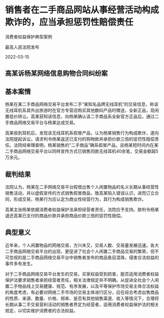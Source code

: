 # 销售者在二手商品网站从事经营活动构成欺诈的，应当承担惩罚性赔偿责任

消费者权益保护典型案例

最高人民法院发布

2022-03-15

  

## 高某诉杨某网络信息购物合同纠纷案

## 基本案情

杨某在某二手商品网络交易平台发布二手“某知名品牌无线耳机”的交易信息，称该无线耳机系其外出旅游时在官方专营店购买其他数码产品时赠送，全新正品，现闲置低价转让。高某获知该信息，向杨某确认该二手商品系全新官方正品后，通过二手商品网络交易平台与杨某达成交易。

高某收到耳机后，发现该无线耳机系假冒产品，认为杨某销售行为构成欺诈，遂向法院提起诉讼，请求判令杨某返还已支付的购物款并承担价款三倍的惩罚性赔偿责任。法院经审理查明，杨某销售的“二手商品”确系假冒产品，且杨某短时间内在某二手商品网络交易平台以同样宣传方式已销售同款无线耳机40余笔，交易金额超5万余元。

## 裁判结果

法院认为，杨某在二手网络交易平台假借出售个人闲置物品的名义长期从事经营性销售活动，并以虚假宣传的方式销售假冒商品，致高某陷入错误认识，进而订立合同，形成交易，杨某行为应认定为商业性经营行为，其行为构成销售欺诈。

高某主张杨某依据消费者权益保护法承担经营者责任，法院应予支持。故判令杨某退还高某已支付的商品价款并承担商品价款三倍的惩罚性赔偿。

## 典型意义

近年来，个人闲置物品的网络交易，方兴未艾，交易人数、交易量发展迅速。各大二手商品网络交易平台的出现，更促进了社会个人闲置二手商品交易的繁荣，但不可忽视的是二手商品网络交易平台中销售者发布的商品鱼目混珠，侵害合法权益的事件多有发生。

对于二手商品网络交易平台发生的交易，买家权益受到损害，能否适用消费者权益保护法要求销售者承担经营者责任，相关法律规定并不明确。从促进全社会个人闲置二手物品线上交易健康、规范、有序发展，以及平等保护市场交易主体合法权益的角度考虑，有必要对网络二手市场的交易主体进行区分，应在综合考虑出售商品的性质、来源、数量、价格、频率、是否有其他销售渠道、收入等情况下，合理将长期从事二手交易营利活动的销售者界定为经营者，适用消费者权益保护法的相关规定，以切实维护消费者的合法权益。
